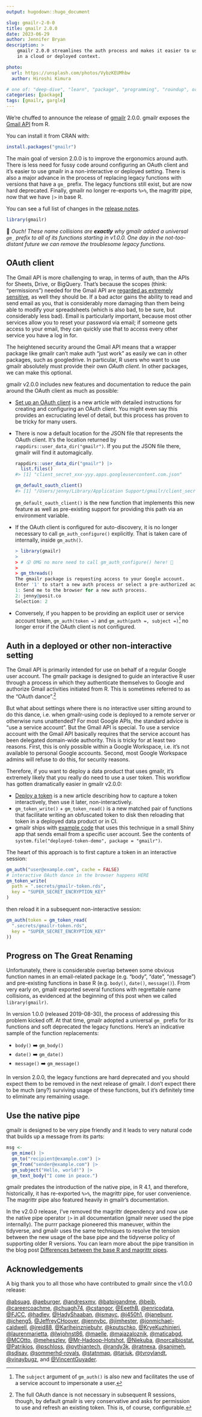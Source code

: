 ```yaml
---
output: hugodown::hugo_document

slug: gmailr-2-0-0
title: gmailr 2.0.0
date: 2023-06-29
author: Jennifer Bryan
description: >
    gmailr 2.0.0 streamlines the auth process and makes it easier to use gmailr
    in a cloud or deployed context.

photo:
  url: https://unsplash.com/photos/VybzKEUMhbw
  author: Hiroshi Kimura

# one of: "deep-dive", "learn", "package", "programming", "roundup", or "other"
categories: [package] 
tags: [gmailr, gargle]
---
```


We're chuffed to announce the release of [gmailr](https://gmailr.r-lib.org/) 2.0.0.
gmailr exposes the [Gmail API](https://developers.google.com/gmail/api/guides) from R.

You can install it from CRAN with:

```r
install.packages("gmailr")
```

The main goal of version 2.0.0 is to improve the ergonomics around auth.
There is less need for fussy code around configuring an OAuth client and it's easier to use gmailr in a non-interactive or deployed setting.
There is also a major advance in the process of replacing legacy functions with versions that have a `gm_` prefix.
The legacy functions still exist, but are now hard deprecated.
Finally, gmailr no longer re-exports `%>%`, the magrittr pipe, now that we have `|>` in base R.

You can see a full list of changes in the [release notes](https://github.com/r-lib/gmailr/releases/tag/v2.0.0).

```r
library(gmailr)
```

😬 *Ouch! These name collisions are **exactly** why gmailr added a universal `gm_` prefix to all of its functions starting in v1.0.0. One day in the not-too-distant future we can remove the troublesome legacy functions.*

## OAuth client

The Gmail API is more challenging to wrap, in terms of auth, than the APIs for Sheets, Drive, or BigQuery.
That's because the scopes (think: "permissions") needed for the Gmail API are [regarded as extremely sensitive](https://developers.google.com/gmail/api/auth/scopes#scopes), as well they should be.
If a bad actor gains the ability to read and send email as you, that is considerably more damaging than them being able to modify your spreadsheets (which is also bad, to be sure, but considerably less bad).
Email is particularly important, because most other services allow you to reset your password via email; if someone gets access to your email, they can quickly use that to access every other service you have a log in for.

The heightened security around the Gmail API means that a wrapper package like gmailr can't make auth "just work" as easily we can in other packages, such as googledrive.
In particular, R users who want to use gmailr absolutely must provide their own *OAuth client*.
In other packages, we can make this optional.

gmailr v2.0.0 includes new features and documentation to reduce the pain around the OAuth client as much as possible:

* [Set up an OAuth client](https://gmailr.r-lib.org/articles/oauth-client.html)
  is a new article with detailed instructions for creating and
  configuring an OAuth client. You might even say this provides an excruciating
  level of detail, but this process has proven to be tricky for many users.
* There is now a default location for the JSON file that represents the OAuth
  client. It's the location returned by `rappdirs::user_data_dir("gmailr")`. If
  you put the JSON file there, gmailr will find it automagically.
  
  ```r
  rappdirs::user_data_dir("gmailr") |>
    list.files()
  #> [1] "client_secret_xxx-yyy.apps.googleusercontent.com.json"
  
  gm_default_oauth_client()
  #> [1] "/Users/jenny/Library/Application Support/gmailr/client_secret_xxx-yyy.apps.googleusercontent.com.json"
  ```
  
  `gm_default_oauth_client()` is the new function that implements this new
  feature as well as pre-existing support for providing this path via an
  environment variable.
* If the OAuth client is configured for auto-discovery, it is no longer
  necessary to call `gm_auth_configure()` explicitly. That is taken care of
  internally, inside `gm_auth()`.
  
  ```r
  > library(gmailr)
  > 
  > # 😲 OMG no more need to call gm_auth_configure() here! 🎉
  > 
  > gm_threads()
  The gmailr package is requesting access to your Google account.
  Enter '1' to start a new auth process or select a pre-authorized account.
  1: Send me to the browser for a new auth process.
  2: jenny@posit.co
  Selection: 2
  ```
  
* Conversely, if you happen to be providing an explicit user or service account
  token, `gm_auth(token =)` and `gm_auth(path =, subject =)`[^1] no longer error if
  the OAuth client is not configured.
  
[^1]: The `subject` argument of `gm_auth()` is also new and facilitates the use of a service account to impersonate a user.
  
## Auth in a deployed or other non-interactive setting

The Gmail API is primarily intended for use on behalf of a regular Google user account.
The gmailr package is designed to guide an interactive R user through a process in which they authenticate themselves to Google and authorize Gmail activities initiated from R.
This is sometimes referred to as the "OAuth dance".[^2]

[^2]: The full OAuth dance is not necessary in subsequent R sessions, though, by default gmailr is very conservative and asks for permission to use and refresh an existing token. This is, of course, configurable.

But what about settings where there is no interactive user sitting around to do this dance, i.e. when gmailr-using code is deployed to a remote server or otherwise runs unattended?
For most Google APIs, the standard advice is "use a service account".
But the Gmail API is special.
To use a service account with the Gmail API basically requires that the service account has been delegated domain-wide authority.
This is tricky for at least two reasons.
First, this is only possible within a Google Workspace, i.e. it's not available to personal Google accounts.
Second, most Google Workspace admins will refuse to do this, for security reasons.

Therefore, if you want to deploy a data product that uses gmailr, it's extremely likely that you really do need to use a user token.
This workflow has gotten dramatically easier in gmailr v2.0.0:

* [Deploy a token](https://gmailr.r-lib.org/articles/deploy-a-token.html) is a new article describing how to capture a token interactively, then use it later, non-interactively.
* `gm_token_write()` + `gm_token_read()` is a new matched pair of functions that facilitate writing an obfuscated token to disk then reloading that token in a deployed data product or in CI.
* gmailr ships with [example code](https://github.com/r-lib/gmailr/tree/main/inst/deployed-token-demo) that uses this technique in a small Shiny app that sends email from a specific user account. See the contents of `system.file("deployed-token-demo", package = "gmailr")`.

The heart of this approach is to first capture a token in an interactive session:

```r
gm_auth("user@example.com", cache = FALSE)
# interactive OAuth dance in the browser happens HERE
gm_token_write(
  path = ".secrets/gmailr-token.rds",
  key = "SUPER_SECRET_ENCRYPTION_KEY"
)
```

then reload it in a subsequent non-interactive session:

```r
gm_auth(token = gm_token_read(
  ".secrets/gmailr-token.rds",
  key = "SUPER_SECRET_ENCRYPTION_KEY"
))
```

## Progress on The Great Renaming

Unfortunately, there is considerable overlap between some obvious function names in an email-related package (e.g. "body", "date", "message") and pre-existing functions in base R (e.g. `body()`, `date()`, `message()`).
From very early on, gmailr exported several functions with regrettable name collisions, as evidenced at the beginning of this post when we called `library(gmailr)`.

In version 1.0.0 (released 2019-08-30), the process of addressing this problem kicked off.
At that time, gmailr adopted a universal `gm_` prefix for its functions and soft deprecated the legacy functions.
Here's an indicative sample of the function replacements:

* `body()` ➡️ `gm_body()`
* `date()` ➡️ `gm_date()`
* `message()` ➡️ `gm_message()`

In version 2.0.0, the legacy functions are hard deprecated and you should expect them to be removed in the next release of gmailr.
I don't expect there to be much (any?) surviving usage of these functions, but it's definitely time to eliminate any remaining usage.

## Use the native pipe

gmailr is designed to be very pipe friendly and it leads to very natural code that builds up a message from its parts:

```r
msg <-
  gm_mime() |>
  gm_to("recipient@example.com") |>
  gm_from("sender@example.com") |>
  gm_subject("Hello, world!") |>
  gm_text_body("I come in peace.")
```

gmailr predates the introduction of the native pipe, in R 4.1, and therefore, historically, it has re-exported `%>%`, the magrittr pipe, for user convenience.
The magrittr pipe also featured heavily in gmailr's documentation.

In the v2.0.0 release, I've removed the magrittr dependency and now use the native pipe operator `|>` in all documentation (gmailr never used the pipe internally).
The purrr package pioneered this maneuver, within the tidyverse, and gmailr uses the same techniques to resolve the tension between the new usage of the base pipe and the tidyverse policy of supporting older R versions.
You can learn more about the pipe transition in the blog post [Differences between the base R and magrittr pipes](https://www.tidyverse.org/blog/2023/04/base-vs-magrittr-pipe/).

## Acknowledgements

A big thank you to all those who have contributed to gmailr since the v1.0.0 release:

[&#x0040;absuag](https://github.com/absuag), [&#x0040;aeburger](https://github.com/aeburger), [&#x0040;andresxmv](https://github.com/andresxmv), [&#x0040;batpigandme](https://github.com/batpigandme), [&#x0040;beib](https://github.com/beib), [&#x0040;careercoachme](https://github.com/careercoachme), [&#x0040;chuagh74](https://github.com/chuagh74), [&#x0040;cstangor](https://github.com/cstangor), [&#x0040;EeethB](https://github.com/EeethB), [&#x0040;enricodata](https://github.com/enricodata), [&#x0040;FJCC](https://github.com/FJCC), [&#x0040;hadley](https://github.com/hadley), [&#x0040;HadyShaaban](https://github.com/HadyShaaban), [&#x0040;ismayc](https://github.com/ismayc), [&#x0040;j450h1](https://github.com/j450h1), [&#x0040;janebunr](https://github.com/janebunr), [&#x0040;jcheng5](https://github.com/jcheng5), [&#x0040;JeffreyCHoover](https://github.com/JeffreyCHoover), [&#x0040;jennybc](https://github.com/jennybc), [&#x0040;jimhester](https://github.com/jimhester), [&#x0040;jonmichael-caldwell](https://github.com/jonmichael-caldwell), [&#x0040;jreid88](https://github.com/jreid88), [&#x0040;Karlheinzniebuhr](https://github.com/Karlheinzniebuhr), [&#x0040;kputschko](https://github.com/kputschko), [&#x0040;KryeKuzhinieri](https://github.com/KryeKuzhinieri), [&#x0040;laurenmarietta](https://github.com/laurenmarietta), [&#x0040;lwjohnst86](https://github.com/lwjohnst86), [&#x0040;maelle](https://github.com/maelle), [&#x0040;majazaloznik](https://github.com/majazaloznik), [&#x0040;maticabgd](https://github.com/maticabgd), [&#x0040;MCOtto](https://github.com/MCOtto), [&#x0040;meheszlev](https://github.com/meheszlev), [&#x0040;Mr-Hadoop-Hotshot](https://github.com/Mr-Hadoop-Hotshot), [&#x0040;Niekuba](https://github.com/Niekuba), [&#x0040;norcalbiostat](https://github.com/norcalbiostat), [&#x0040;Patrikios](https://github.com/Patrikios), [&#x0040;pschloss](https://github.com/pschloss), [&#x0040;pythiantech](https://github.com/pythiantech), [&#x0040;randy3k](https://github.com/randy3k), [&#x0040;ratnexa](https://github.com/ratnexa), [&#x0040;sanjmeh](https://github.com/sanjmeh), [&#x0040;sdisav](https://github.com/sdisav), [&#x0040;sommerhd-royals](https://github.com/sommerhd-royals), [&#x0040;statnmap](https://github.com/statnmap), [&#x0040;tariuk](https://github.com/tariuk), [&#x0040;tvroylandt](https://github.com/tvroylandt), [&#x0040;vinaybugz](https://github.com/vinaybugz), and [&#x0040;VincentGuyader](https://github.com/VincentGuyader).
